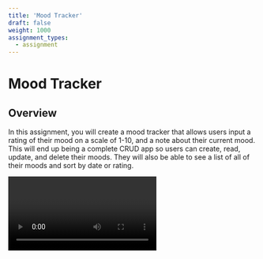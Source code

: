 ```yaml
---
title: 'Mood Tracker'
draft: false
weight: 1000
assignment_types: 
  - assignment
---
```



# Mood Tracker

## Overview

In this assignment, you will create a mood tracker that allows users input a rating of their mood on a scale of 1-10, and a note about their current mood. This will end up being a complete CRUD app so users can create, read, update, and delete their moods. They will also be able to see a list of all of their moods and sort by date or rating.

<Video name="moodtracker1.mov" type="video/mov">
